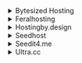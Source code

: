 <details><summary>Bytesized Hosting</summary>

- Host: `<username><hostname>.bysh.me`
- Port: `DAEMON_PORT`
- TLS: Enabled
- Username: `<username>`
- Password: `<password>`

</details>

<details><summary>Feralhosting</summary>

```shell
# Grab credentials via SSH
printf "10.0.0.1\n$(hostname -f)\n$(whoami)\n$(sed -rn 's/(.*)"daemon_port": (.*),/\2/p' ~/.config/deluge/core.conf)\n$(sed -rn "s/$(whoami):(.*):(.*)/\1/p" ~/.config/deluge/auth)\n"
```

- Host: `<hostname>.feralhosting.com`
- Port: `DAEMON_PORT`
- TLS: Enabled
- Username: `<username>`
- Password: `<password>`

</details>

<details><summary>Hostingby.design</summary>

- Host: `<hostname>.itsby.design`
- Port: `DAEMON_PORT`
- TLS: Enabled
- Username: `<username>`
- Password: `<password>`

</details>

<details><summary>Seedhost</summary>

- Host: `<hostname>.seedhost.eu`
- Port: `DAEMON_PORT`
- TLS: Enabled
- Username: `<username>`
- Password: `<password>`

</details>

<details><summary>Seedit4.me</summary>

- Host: localhost
- Port: `DAEMON_PORT`
- TLS: Disabled
- Username: `seedit4me`
- Password: `<your slot password>`

</details>

<details><summary>Ultra.cc</summary>

- Host: `<hostname>.usbx.me`
- Port: `DAEMON_PORT`
- TLS: Enabled
- Username: `<username>`
- Password: `<password>`

</details>
